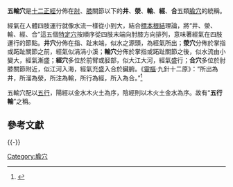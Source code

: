 '''五輸穴'''是[[十二正經|十二正經]]分佈在[[肘|肘]]、[[膝|膝]]關節以下的'''井'''、'''滎'''、'''輸'''、'''經'''、'''合'''五類[[腧穴|腧穴]]的統稱。

經氣在人體四肢運行就像水流一樣從小到大，結合[[標本根結|標本根結]]理論，將“井、滎、輸、經、合”這五個[[特定穴|特定穴]]按順序從四肢末端向肘膝方向排列，意味著經氣在四肢運行的節點。'''井穴'''分佈在指、趾末端，似水之源頭，為經氣所出；'''滎穴'''分佈於掌指或跖趾關節之前，經氣似涓涓小溪；'''輸穴'''分佈於掌指或跖趾關節之後，似水流由小變大，經氣漸盛；'''經穴'''多位於前臂或胫部，似大江大河，經氣盛行；'''合穴'''多位於肘膝關節附近，似江河入海，經氣充盛入合於臟腑。《[[靈樞|靈樞]]·九針十二原》：“所出為井，所溜為滎，所注為輸，所行為經，所入為合。”<ref>{{Cite book |title=针灸学 |url=https://archive.org/details/zhenjiuxue0000unse |author=孙国杰 主编 |publisher=上海科技出版社 |year=1997 |pages=[https://archive.org/details/zhenjiuxue0000unse/page/31 31] |isbn=7-5323-4102-X}}</ref>

五輸穴配以[[五行|五行]]，陽經以金水木火土為序，陰經則以木火土金水為序。故有“'''五行輸'''”之稱。

==參考文獻==
{{reflist}}
{{-}}
{{五輸穴}}
[[Category:腧穴|Category:腧穴]]